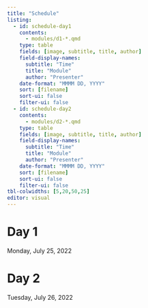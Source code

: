 ```yaml
---
title: "Schedule"
listing:
  - id: schedule-day1
    contents:
      - modules/d1-*.qmd
    type: table
    fields: [image, subtitle, title, author]
    field-display-names:
      subtitle: "Time"
      title: "Module"
      author: "Presenter"
    date-format: "MMMM DD, YYYY"
    sort: [filename]
    sort-ui: false
    filter-ui: false
  - id: schedule-day2
    contents:
      - modules/d2-*.qmd
    type: table
    fields: [image, subtitle, title, author]
    field-display-names:
      subtitle: "Time"
      title: "Module"
      author: "Presenter"
    date-format: "MMMM DD, YYYY"
    sort: [filename]
    sort-ui: false
    filter-ui: false
tbl-colwidths: [5,20,50,25]
editor: visual
---
```


# Day 1

Monday, July 25, 2022

::: {#schedule-day1}
:::

# Day 2

Tuesday, July 26, 2022

::: {#schedule-day2}
:::
